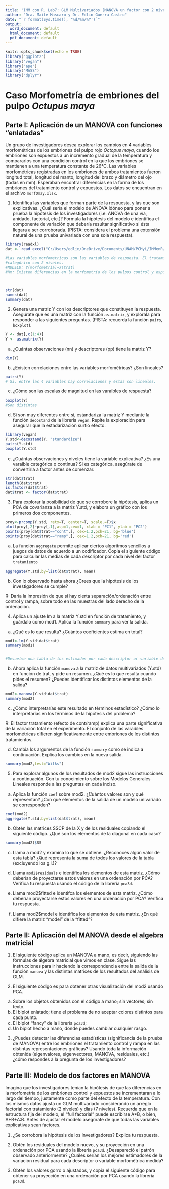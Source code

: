 ```yaml
---
title: 'IMM con R. Lab7: GLM Multivariados (MANOVA un factor con 2 niveles)'
author: "Dra. Maite Mascaro y Dr. Edlin Guerra Castro"
date: "`r format(Sys.time(), '%d/%m/%Y')`"
output:
  word_document: default
  html_document: default
  pdf_document: default
---
```


```r
knitr::opts_chunk$set(echo = TRUE)
library("ggplot2")
library("vegan")
library("ape")
library("MASS")
library("dplyr")

```

# Caso Morfometría de embriones del pulpo *Octupus maya*

## Parte I: Aplicación de un MANOVA con funciones "enlatadas"

Un grupo de investigadores desea explorar los cambios en 4 variables morfométricas de los embriones del pulpo rojo *Octopus maya*, cuando los embriones son expuestos a un incremento gradual de la temperatura y compararlos con una condición control en la que los embriones se mantienen a una temperatura constante de 26°C. Las variables morfométricas registradas en los embriones de ambos tratamientos fueron longitud total, longitud del manto, longitud del brazo y diámetro del ojo (todas en mm). Esperaban encontrar diferencias en la forma de los embriones del tratamiento control y expuestos. Los datos se encuentran en el archivo `morfOmay.xlsx`. 

1. Identifica las variables que forman parte de la respuesta, y las que son explicativas. ¿Cuál sería el modelo de ANOVA idóneo para poner a prueba la hipótesis de los investigadores (i.e. ANOVA de una vía, anidado, factorial, etc.)? Formula la hipótesis del modelo e identifica el componente de variación que debería resultar significativo si ésta llegara a ser corroborada. (PISTA: considera el problema una extensión natural de una prueba univariada con una sola respuesta). 

```r
library(readxl)
dat <- read_excel("C:/Users/edlin/OneDrive/Documents/UNAM/PCMyL/IMMenR/2021/IMM_R/Lab7/morfOmay.xlsx")

#Las variables morfometricas son las variables de respuesta. El tratamiento es la explicativa: es un factor
#categórico con 2 niveles.
#MODELO: Y(morfometría)~X(trat)
#Hm: Existen diferencias en la morfometría de los pulpos control y expuestos; esto implica que el término relacionado con el tratamiento térmicco debería ser significativo si se llegara a corroborar la Hmodelo.



str(dat)
names(dat)
summary(dat)
```



2. Genera una matriz Y con los descriptores que constituyen la respuesta. Asegúrate que es una matriz con la función `as.matrix`, y explorala para responder a las siguientes preguntas. (PISTA: recuerda la función `pairs`, `boxplot`).

```r
Y <- dat[,c(1:4)]
Y <- as.matrix(Y)
```

a) ¿Cuántas observaciones (nn) y descriptores (pp) tiene la matriz Y? 
```r
dim(Y)
```


b) ¿Existen correlaciones entre las variables morfométricas? ¿Son lineales? 
```r
pairs(Y)
# Si, entre las 4 variables hay correlaciones y éstas son lineales.

```

c) ¿Cómo son las escalas de magnitud en las varaibles de respuesta? 
```r
boxplot(Y)
#Son distintas
```


d) Si son muy diferentes entre si, estandariza la matriz Y mediante la función `decostand` de la librería `vegan`. Repite la exploración para asegurar que la estadarización surtió efecto.
```r
library(vegan)
Y.std<-decostand(Y, "standardize")
pairs(Y.std)
boxplot(Y.std)
```


e) ¿Cuántas observaciones y niveles tiene la variable explicativa? ¿Es una varaible categórica o continua? Si es categórica, asegúrate de convertirla a factor antes de comenzar.
```r
str(dat$trat)
length(dat$trat)
is.factor(dat$trat)
dat$trat <- factor(dat$trat)
```

3. Para explorar la posibilidad de que se corrobore la hipótesis, aplica un PCA de covarianza a la matriz Y.std, y elabora un gráfico con los primeros dos componentes. 
```r
proy<-prcomp(Y.std, retx=T, center=T, scale.=F)$x 
plot(proy[,2]~proy[,1],asp=1,cex=1, xlab = "PC1", ylab = "PC2")
points(proy[dat$trat=="cont",], cex=1.2,pch=21, bg='blue') 
points(proy[dat$trat=="ramp",], cex=1.2,pch=21, bg='red')  
```

a) La función `aggregate` permite aplicar ciertos algoritmos sencillos a juegos de datos de acuerdo a un codificador. Copia el siguiente código para calcular las medias de cada descriptor por cada nivel del factor `tratamiento`
```r
aggregate(Y.std,by=list(dat$trat), mean)
```
b) Con lo observado hasta ahora ¿Crees que la hipótesis de los investigadores se cumple?

R: Daría la impresión de que si hay cierta separación/ordenación entre control y rampa, sobre todo en las muestras del lado derecho de la ordenación.

4. Aplica un ajuste lm a la matriz Y.std en función de tratamiento, y guárdalo como mod1. Aplica la función `summary` para ver la salida.

a) ¿Qué es lo que resulta? ¿Cuántos coeficientes estima en total?

```r
mod1<-lm(Y.std~dat$trat)
summary(mod1)


#Devuelve una tabla de los estimados por cada descriptor or variable de la respuesta en Y. Cada tabla está compuesta de una entrada para el estimado del intercepto y una para el factor X en el modelo. En total estima 8 coeficientes, 2 (intercepto/factor X) por cada descriptor.
```

b) Ahora aplica la función `manova` a la matriz de datos multivariados (Y.std) en función de trat, y pide un resumen. ¿Qué es lo que resulta cuando pides el resumen? ¿Puedes identificar los distintos elementos de la salida?

```r
mod2<-manova(Y.std~dat$trat)
summary(mod2)
```



c) ¿Cómo interpretarías este resultado en términos estadístico? ¿Cómo lo interpretarías en los términos de la hipótesis del problema?

R: El factor tratamiento (efecto de cont/ramp) explica una parte significativa de la variación total en el experimento. El conjunto de las varaibles morfométricas difieren significativamente entre embriones de los distintos tratamientos.


d) Cambia los argumentos de la función `summary` como se indica a continuación. Explica los cambios en la nueva salida. 

```r
summary(mod2,test="Wilks")
```

5. Para explorar algunos de los resultados de mod2 sigue las instrucciones a continuación. Con tu conocimiento sobre los Modelos Generales Lineales responde a las preguntas en cada inciso.

a) Aplica la función `coef` sobre mod2. ¿Cuántos valores son y qué representan? ¿Con qué elementos de la salida de un modelo univariado se corresponden?

```r
coef(mod2)
aggregate(Y.std,by=list(dat$trat), mean)
```

b) Obtén las matrices SSCP de la X y de los residuales copiando el siguiente código. ¿Qué son los elementos de la diagonal en cada caso? 

```r
summary(mod2)$SS
```


c) Llama a mod2 y examina lo que se obtiene. ¿Reconoces algún valor de esta tabla? ¿Qué representa la suma de todos los valores de la tabla (excluyendo los g.l.)?

d) Llama `mod2$residuals` e identifica los elementos de esta matriz. ¿Cómo deberían de proyectarse estos valores en una ordenación por PCA? Verifica tu respuesta usando el código de la librería `pca3d`.
e) Llama mod2$fitted e identifca los elementos de esta matriz. ¿Cómo deberían proyectarse estos valores en una ordenación por PCA? Verifica tu respuesta.
f) Llama mod2$model e identifica los elementos de esta matriz. ¿En qué difiere la matriz "model" de la "fitted"?

## Parte II: Aplicación del MANOVA desde el algebra matricial

1. El siguiente código aplica un MANOVA a mano, es decir, siguiendo las fórmulas de álgebra matricial que vimos en clase. Sigue las instrucciones para ir haciendo la correspondencia entre la salida de la función `manova` y las distintas matrices de los resultados del análisis de GLM.

2. El siguiente código es para obtener otras visualización del mod2 usando PCA.

a) Sobre los objetos obtenidos con el código a mano; sin vectores; sin texto.
b) El biplot enlatado; tiene el problema de no aceptar colores distintos para cada punto. 
c) El biplot "fancy" de la librería `pca3d`;
d) Un biplot hecho a mano, donde puedes cambiar cualquier rasgo.

3. ¿Puedes detectar las diferencias estadísticas (significancia de la prueba de MANOVA) entre los embriones el tratamiento control y rampa en las distintas representaciones gráficas? Usando toda la información obtenida (eigenvalores, eigenvectores, MANOVA, residuales, etc.) ¿cómo respondes a la pregunta de los investigadores?    

## Parte III: Modelo de dos factores en MANOVA

Imagina que los investigadores tenían la hipótesis de que las diferencias en la morfometría de los embriones control y expuestos se incrementaran a lo largo del tiempo, justamente como parte del efecto de la temperatura. Con los mismos datos ajusta un GLM multivariado considerando un arreglo factorial con tratamiento (2 niveles) y días (7 niveles). Recuerda que en la estructura fija del modelo, el "full factorial" puede escribirse A*B, o bien, A+B+A:B. Antes de ajustar el modelo asegúrate de que todas las variables explicativas sean factores.

1. ¿Se corrobora la hipótesis de los investigadores? Explica tu respuesta.

2. Obtén los residuales del modelo nuevo, y su proyección en una ordenación por PCA usando la librería `pca3d`. ¿Desapareció el patrón observado anteriormente? ¿Cuáles serían los mejores estimadores de la variación residual para cada descriptor o variable morfométrica medida?

3. Obtén los valores gorro o ajustados, y copia el siguiente código para obtener su proyección en una ordenación por PCA usando la libreria `pca3d`.

